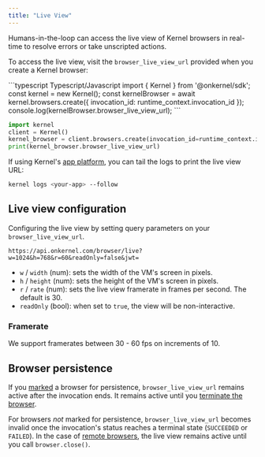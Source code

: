 ```yaml
---
title: "Live View"
---
```


Humans-in-the-loop can access the live view of Kernel browsers in real-time to resolve errors or take unscripted actions.

To access the live view, visit the `browser_live_view_url` provided when you create a Kernel browser:

<CodeGroup>
```typescript Typescript/Javascript
import { Kernel } from '@onkernel/sdk';
const kernel = new Kernel();
const kernelBrowser = await kernel.browsers.create({ invocation_id: runtime_context.invocation_id });
console.log(kernelBrowser.browser_live_view_url);
```

```python Python
import kernel
client = Kernel()
kernel_browser = client.browsers.create(invocation_id=runtime_context.invocation_id)
print(kernel_browser.browser_live_view_url)
```

</CodeGroup>

If using Kernel's [app platform](/build/develop), you can tail the logs to print the live view URL:

```bash
kernel logs <your-app> --follow
```

## Live view configuration

Configuring the live view by setting query parameters on your `browser_live_view_url`.

```
https://api.onkernel.com/browser/live?w=1024&h=768&r=60&readOnly=false&jwt=

```

- `w` / `width` (num): sets the width of the VM's screen in pixels.
- `h` / `height` (num): sets the height of the VM's screen in pixels.
- `r` / `rate` (num): sets the live view framerate in frames per second. The default is 30.
- `readOnly` (bool): when set to `true`, the view will be non-interactive.

### Framerate

We support framerates between 30 - 60 fps on increments of 10.

## Browser persistence

If you [marked](/launch/browser-persistence) a browser for persistence, `browser_live_view_url` remains active after the invocation ends. It remains active until you [terminate the browser](/launch/browser-termination).

For browsers _not_ marked for persistence, `browser_live_view_url` becomes invalid once the invocation's status reaches a terminal state (`SUCCEEDED` or `FAILED`). In the case of [remote browsers](/build/remote-browsers), the live view remains active until you call `browser.close()`.
